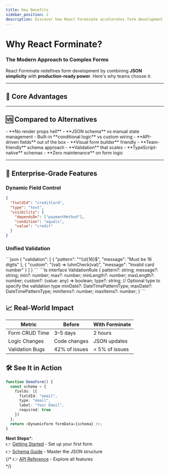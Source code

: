 ```yaml
---
title: Key Benefits
sidebar_position: 2
description: Discover how React Forminate accelerates form development with JSON-driven architecture, dynamic fields, and enterprise-grade features.
---
```


# Why React Forminate?

### The Modern Approach to Complex Forms

React Forminate redefines form development by combining **JSON simplicity** with **production-ready power**. Here's why teams choose it:

<BenefitsDiagram />

---

## 💎 Core Advantages

<div className="row">
  <div className="col col--4">
    <FeatureCard
      icon="⚡"
      title="10x Faster Development"
      description="Build forms in hours, not days—with 90% less code"
    />
  </div>
  <div className="col col--4">
    <FeatureCard
      icon="🧩"
      title="Headless Flexibility"
      description="Bring your own UI library (MUI, Tailwind, etc.)"
    />
  </div>
  <div className="col col--4">
    <FeatureCard
      icon="🔗"
      title="Real-Time Dependencies"
      description="Fields that dynamically update based on user input"
    />
  </div>
</div>

---

## 🆚 Compared to Alternatives

<Tabs>
  <TabItem value="formik" label="vs Formik" default>
    - **No render props hell**  
    - **JSON schema** vs manual state management  
    - Built-in **conditional logic** vs custom wiring
  </TabItem>
  <TabItem value="rhf" label="vs React Hook Form">
    - **API-driven fields** out of the box  
    - **Visual form builder** friendly  
    - **Team-friendly** schema approach
  </TabItem>
  <TabItem value="custom" label="vs Custom Solutions">
    - **Validation** that scales  
    - **TypeScript-native** schemas  
    - **Zero maintenance** on form logic
  </TabItem>
</Tabs>

---

## 🚀 Enterprise-Grade Features

### Dynamic Field Control
```json title="Conditional field example"
{
  "fieldId": "creditCard",
  "type": "text",
  "visibility": {
    "dependsOn": ["paymentMethod"],
    "condition": "equals",
    "value": "credit"
  }
}
```

### Unified Validation

<Tabs> 
    <TabItem value="schema" label="Schema"> 
        ```json 
        { 
            "validation": [ 
                { 
                    "pattern": "^\\d{16}$", 
                    "message": "Must be 16 digits" 
                }, 
                { 
                    "custom": "(val) => luhnCheck(val)", 
                    "message": "Invalid card number" 
                } 
            ] 
        } 
        ``` 
    </TabItem> 
    <TabItem value="typescript" label="TypeScript"> 
        ```ts 
        interface ValidationRule {
            pattern?: string;
            message?: string;
            min?: number;
            max?: number;
            minLength?: number;
            maxLength?: number;
            custom?: (value: any) => boolean;
            type?: string; // Optional type to specify the validation type
            minDate?: DateTimePatternType;
            maxDate?: DateTimePatternType;
            minItems?: number;
            maxItems?: number;
        }
        ```
    </TabItem> 
</Tabs>

## 📈 Real-World Impact

| Metric            | Before           | With Forminate       |
|-------------------|------------------|-----------------------|
| Form CRUD Time    | 3–5 days         | 2 hours               |
| Logic Changes     | Code changes     | JSON updates          |
| Validation Bugs   | 42% of issues    | < 5% of issues         |


## 🛠️ See It in Action

```ts
function DemoForm() {
  const schema = {
    fields: [{
      fieldId: "email",
      type: "email",
      label: "Your Email",
      required: true
    }]
  };
  return <DynamicForm formData={schema} />;
}
```

**Next Steps***:<br />
👉 [Getting Started](../getting-started/installation.mdx) - Set up your first form<br />
👉 [Schema Guide](../getting-started/basic-usage.md) - Master the JSON structure<br />
{/* 👉 [API Reference](#) - Explore all features<br /> */}